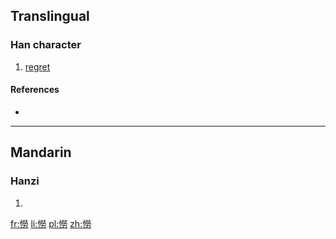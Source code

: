 ==Translingual==

===Han character===
{{Han char|rn=61|rad=心|as=12|sn=15|four=|canj=心火火尸 (PFFS)}}

# [[regret]]

====References====
* {{Han ref|kx=0403.210|dkj=11241|dj=0743.230|hdz=42356.090|uh=61A6|ud=24998}}

----

==Mandarin==

===Hanzi===
{{cmn-hanzi|pin=[[lào]] ([[lao4]])|wg=lao<sup>4</sup>}}

# {{defn|lang=cmn|sort=心12}}

[[fr:憦]]
[[li:憦]]
[[pl:憦]]
[[zh:憦]]
